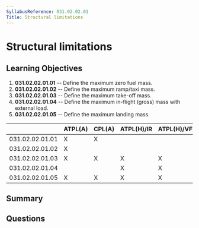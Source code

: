 ```yaml
---
SyllabusReference: 031.02.02.01
Title: Structural limitations
---
```


# Structural limitations

## Learning Objectives

1.  **031.02.02.01.01** -- Define the maximum zero fuel mass.
2.  **031.02.02.01.02** -- Define the maximum ramp/taxi mass.
3.  **031.02.02.01.03** -- Define the maximum take-off mass.
4.  **031.02.02.01.04** -- Define the maximum in-flight (gross) mass with
    external load.
5.  **031.02.02.01.05** -- Define the maximum landing mass.

|                 | ATPL(A) | CPL(A) | ATPL(H)/IR | ATPL(H)/VFR | CPL(H) | IR | CBIR(A) |
| --------------- | ------- | ------ | ---------- | ----------- | ------ | -- | ------- |
| 031.02.02.01.01 | X       | X      |            |             |        |    |         |
| 031.02.02.01.02 | X       |        |            |             |        |    |         |
| 031.02.02.01.03 | X       | X      | X          | X           | X      |    |         |
| 031.02.02.01.04 |         |        | X          | X           | X      |    |         |
| 031.02.02.01.05 | X       | X      | X          | X           | X      |    |         |

## Summary

## Questions
